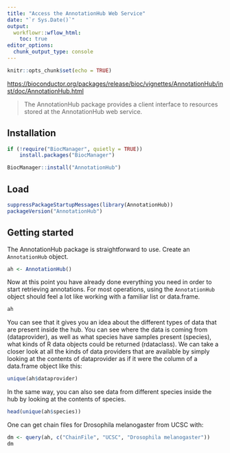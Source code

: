```yaml
---
title: "Access the AnnotationHub Web Service"
date: "`r Sys.Date()`"
output:
  workflowr::wflow_html:
    toc: true
editor_options:
  chunk_output_type: console
---
```


```r
knitr::opts_chunk$set(echo = TRUE)
```

<https://bioconductor.org/packages/release/bioc/vignettes/AnnotationHub/inst/doc/AnnotationHub.html>

> The AnnotationHub package provides a client interface to resources stored at the AnnotationHub web service.

## Installation

```r
if (!require("BiocManager", quietly = TRUE))
    install.packages("BiocManager")

BiocManager::install("AnnotationHub")
```

## Load

```r
suppressPackageStartupMessages(library(AnnotationHub))
packageVersion("AnnotationHub")
```

## Getting started

The AnnotationHub package is straightforward to use. Create an `AnnotationHub` object.

```r
ah <- AnnotationHub()
```

Now at this point you have already done everything you need in order to start retrieving annotations. For most operations, using the `AnnotationHub` object should feel a lot like working with a familiar list or data.frame.

```r
ah
```

You can see that it gives you an idea about the different types of data that are present inside the hub. You can see where the data is coming from (dataprovider), as well as what species have samples present (species), what kinds of R data objects could be returned (rdataclass). We can take a closer look at all the kinds of data providers that are available by simply looking at the contents of dataprovider as if it were the column of a data.frame object like this:

```r
unique(ah$dataprovider)
```

In the same way, you can also see data from different species inside the hub by looking at the contents of species.

```r
head(unique(ah$species))
```

One can get chain files for Drosophila melanogaster from UCSC with:

```r
dm <- query(ah, c("ChainFile", "UCSC", "Drosophila melanogaster"))
dm
```
